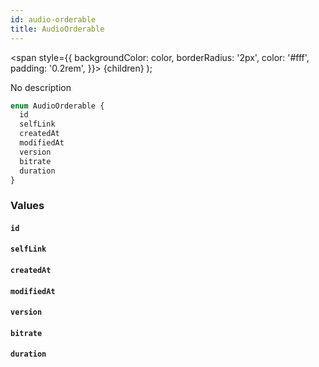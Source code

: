 ```yaml
---
id: audio-orderable
title: AudioOrderable
---
```


<span
style={{
      backgroundColor: color,
      borderRadius: '2px',
      color: '#fff',
      padding: '0.2rem',
    }}>
{children}
</span>
);

No description

```graphql
enum AudioOrderable {
  id
  selfLink
  createdAt
  modifiedAt
  version
  bitrate
  duration
}
```

### Values

#### `id`

#### `selfLink`

#### `createdAt`

#### `modifiedAt`

#### `version`

#### `bitrate`

#### `duration`
